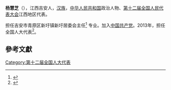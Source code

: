 '''杨慧芝'''（{{bd|1956年||}}），江西吉安人，[[汉族|汉族]]，[[中华人民共和国|中华人民共和国]]政治人物、[[第十二届全国人民代表大会|第十二届全国人民代表大会]]江西地区代表。

担任吉安市青原区新圩镇新圩居委会主任<ref>{{cite news|title=208 杨慧芝|url=http://jiangxi.jxnews.com.cn/system/2012/12/18/012218981.shtml|accessdate=2013-04-05|newspaper=江西新闻网|archive-date=2019-08-11|archive-url=https://web.archive.org/web/20190811182202/http://jiangxi.jxnews.com.cn/system/2012/12/18/012218981.shtml|dead-url=no}}</ref> 专业。加入[[中国共产党|中国共产党]]。2013年，担任全国人大代表<ref>{{cite news|title=全国人大代表信息-杨慧芝|url= http://210.82.31.1:8084/delegate/viewDelegate.action?dbid=121121|accessdate=2013-04-05|newspaper=全国人大网|archive-url=https://web.archive.org/web/20160306050332/http://www.npc.gov.cn/delegate/viewDelegate.action?dbid=121121|archive-date=2016-03-06|dead-url=yes}}</ref>。

==參考文獻==
{{reflist}}
{{中国政治人物小作品}}

[[Category:第十二届全国人大代表|Category:第十二届全国人大代表]]